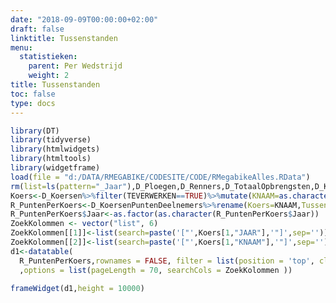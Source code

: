 ```yaml
---
date: "2018-09-09T00:00:00+02:00"
draft: false
linktitle: Tussenstanden
menu:
  statistieken:
    parent: Per Wedstrijd
    weight: 2
title: Tussenstanden
toc: false
type: docs
---
```


```r
library(DT)
library(tidyverse)
library(htmlwidgets)
library(htmltools)
library(widgetframe)
load(file = "d:/DATA/RMEGABIKE/CODESITE/CODE/RMegabikeAlles.RData")
rm(list=ls(pattern="_Jaar"),D_Ploegen,D_Renners,D_TotaalOpbrengsten,D_KoersenPuntenRenners,D_Deelnemers)
Koers<-D_Koersen%>%filter(TEVERWERKEN==TRUE)%>%mutate(KNAAM=as.character(KNAAM))%>%select(JAAR,KCODE,KNAAM,KOERSDATUM)
R_PuntenPerKoers<-D_KoersenPuntenDeelnemers%>%rename(Koers=KNAAM,Tussenstand=TUSSENSTAND,Plaats=TUSSENPLAATS,Restbudget=RESTBUDGET,Naam=NAAM,Jaar=JAAR)%>%select(Jaar,Koers,Naam,Plaats,Tussenstand,Restbudget)%>%arrange(Plaats)
R_PuntenPerKoers$Jaar<-as.factor(as.character(R_PuntenPerKoers$Jaar))
ZoekKolommen <- vector("list", 6) 
ZoekKolommen[[1]]<-list(search=paste('["',Koers[1,"JAAR"],'"]',sep=''))
ZoekKolommen[[2]]<-list(search=paste('["',Koers[1,"KNAAM"],'"]',sep=''))
d1<-datatable(
  R_PuntenPerKoers,rownames = FALSE, filter = list(position = 'top', clear = FALSE)
  ,options = list(pageLength = 70, searchCols = ZoekKolommen ))
```

```r
frameWidget(d1,height = 10000)
```
